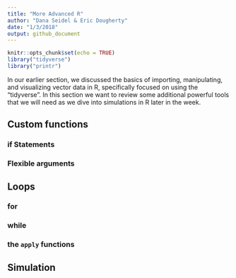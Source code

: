 ```yaml
---
title: "More Advanced R"
author: "Dana Seidel & Eric Dougherty"
date: "1/3/2018"
output: github_document
---
```


```r
knitr::opts_chunk$set(echo = TRUE)
library("tidyverse")
library("printr") 
```

In our earlier section, we discussed the basics of importing, manipulating, 
and visualizing vector data in R, specifically focused on using the "tidyverse".
In this section we want to review some additional powerful tools that we will need
as we dive into simulations in R later in the week.


## Custom functions

### if Statements

### Flexible arguments

## Loops

### for

### while

### the `apply` functions

## Simulation

